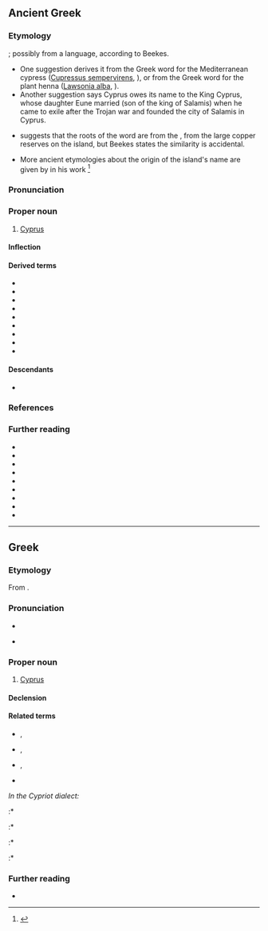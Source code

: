 {{also|κύπρος}}
==Ancient Greek==
{{wikipedia|Cyprus}}

===Etymology===
{{unk|grc}}; possibly from a {{bor|grc|pregrc}} language, according to Beekes.
* One suggestion derives it from the Greek word for the Mediterranean cypress ([[Cupressus sempervirens]], {{m|grc|κυπάρισσος|tr=-}}), or from the Greek word for the plant henna ([[Lawsonia|Lawsonia alba]], {{m|grc|κύπρος|tr=-}}).
* Another suggestion says Cyprus owes its name to the King Cyprus, whose daughter Eune married {{w|Teucer}} (son of {{w|Telamon}} the king of Salamis) when he came to exile after the Trojan war and founded the city of Salamis in Cyprus.
* {{w|Georges Dossin}} suggests that the roots of the word are from the {{der|grc|sux|𒌓𒅗𒁇|tr=ud-ka-bar|ts=zabar, kabar|t=bronze, copper|lit=shining, bright, metallic}}, from the large copper reserves on the island, but Beekes states the similarity is accidental.
* More ancient etymologies about the origin of the island's name are given by {{w|Stephanus of Byzantium}} in his work {{lang|grc|Ἐθνικά}}<ref>{{cite-web |title=Ψηφιακή Αρχαία Κυπριακή Γραμματεία |url=http://akg.cyi.ac.cy/el/f45 |accessdate=6 December 2017 |archiveurl=https://web.archive.org/web/20171005082144/http://akg.cyi.ac.cy/el/f45 |archivedate=5 October 2017 }}</ref>

===Pronunciation===
{{grc-IPA|Κῠ́προς}}

===Proper noun===
{{grc-proper noun|Κῠ́προς|Κῠ́πρου|f|second}}

# [[Cyprus]]

====Inflection====
{{grc-decl|Κῠ́προς|ου|form=FS}}

====Derived terms====
* {{l|grc|Κῠ́πρῐος}}
* {{l|grc|κῠ́πρῐος}}
* {{l|grc|κῠπρῐ́ς}}
* {{l|grc|κῠπρογενής}}
* {{l|grc|κῠπρογένεια}}
* {{l|grc|κῠπρογένηα}}
* {{l|grc|κῠπρόθε}}
* {{l|grc|κῠπρόθεν}}
* {{l|grc|κῠ́προνδε}}

====Descendants====
* {{desc|la|cuprum|bor=1}}

===References===
<references/>

===Further reading===
* {{R:grc:Beekes|head=Κύπρος|page=805}}
* {{R:LSJ}}
* {{R:Middle Liddell}}
* {{R:Autenrieth}}
* {{R:Slater}}
* {{R:Strong's|G|2954}}
* {{R:Woodhouse}}
* {{R:BDAG}}
* {{R:Woodhouse|1007}}

{{topics|grc|Islands}}

----

==Greek==

===Etymology===
From {{inh|el|grc|Κύπρος}}.

===Pronunciation===
* {{IPA|el|/ˈci.pɾos/}}
* {{a|Cypriot}} {{IPA|el|/ˈt͡ʃi.pros/}}

===Proper noun===
{{el-noun-proper|f}}

# [[Cyprus]]

====Declension====
{{el-nF-ος-2a|Κύπρ}}

====Related terms====
* {{l|el|Κύπριος|g=m|gloss=Cypriot}}, {{l|el|Κυπριώτης|g=m|gloss=Cypriot}}
* {{l|el|Κύπρια|g=f|gloss=female Cypriot}}, {{l|el|Κυπριώτισσα|g=f|gloss=female Cypriot}}
* {{l|el|κυπριακά|gloss=Cypriot dialect|g=n-p}}, {{l|el|κυπριώτικα|gloss=Cypriot dialect|g=n-p}}
* {{l|el|κυπριακός|gloss=Cypriot|pos=adjective}}
''In the Cypriot dialect:''
:* {{l|el|Κυπραίος|g=m|gloss=Cypriot}}
:* {{l|el|Κυπραία|g=f|gloss=female Cypriot}}
:* {{l|el|κυπραίικα|g=n-p|gloss=Cypriot dialect}}
:* {{l|el|κυπραίος|g=m|gloss=Cypriot|pos=adjective}}

===Further reading===
* {{pedialite|lang=el}}

{{topics|el|Countries in Europe|Islands}}